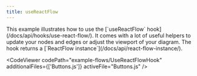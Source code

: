 ```yaml
---
title: useReactFlow
---
```



<ExampleLayout>
This example illustrates how to use the [`useReactFlow` hook](/docs/api/hooks/use-react-flow/). It comes with a lot of useful helpers to update your nodes and edges or adjust the viewport of your diagram. The hook returns a [`ReactFlow instance`](/docs/api/react-flow-instance/).

<CodeViewer
  codePath="example-flows/UseReactFlowHook"
  additionalFiles={['Buttons.js']}
  activeFile="Buttons.js"
/>
</ExampleLayout>
